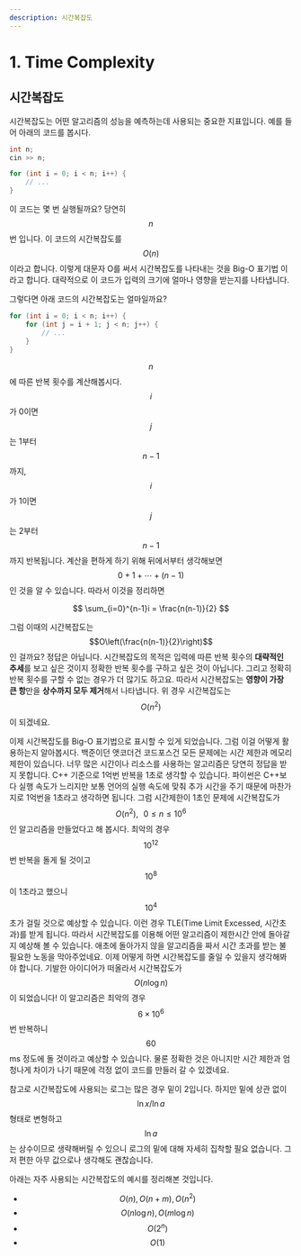 ```yaml
---
description: 시간복잡도
---
```


# 1. Time Complexity

## 시간복잡도

시간복잡도는 어떤 알고리즘의 성능을 예측하는데 사용되는 중요한 지표입니다. 예를 들어 아래의 코드를 봅시다.

```cpp
int n;
cin >> n;

for (int i = 0; i < n; i++) {
    // ...
}
```

이 코드는 몇 번 실행될까요? 당연히 $$n$$번 입니다. 이 코드의 시간복잡도를 $$O(n)$$이라고 합니다. 이렇게 대문자 O를 써서 시간복잡도를 나타내는 것을 Big-O 표기법 이라고 합니다. 대략적으로 이 코드가 입력의 크기에 얼마나 영향을 받는지를 나타냅니다.

그렇다면 아래 코드의 시간복잡도는 얼마일까요?

```cpp
for (int i = 0; i < n; i++) {
    for (int j = i + 1; j < n; j++) {
        // ...
    }
}
```

$$n$$에 따른 반복 횟수를 계산해봅시다. $$i$$가 0이면 $$j$$는 1부터 $$n-1$$까지, $$i$$가 1이면 $$j$$는 2부터 $$n-1$$까지 반복됩니다. 계산을 편하게 하기 위해 뒤에서부터 생각해보면 $$0 + 1 + \cdots +(n-1)$$인 것을 알 수 있습니다. 따라서 이것을 정리하면

$$
\sum_{i=0}^{n-1}i = \frac{n(n-1)}{2}
$$

그럼 이때의 시간복잡도는 $$O\left(\frac{n(n-1)}{2}\right)$$인 걸까요? 정답은 아닙니다. 시간복잡도의 목적은 입력에 따른 반복 횟수의 **대략적인 추세**를 보고 싶은 것이지 정확한 반복 횟수를 구하고 싶은 것이 아닙니다. 그리고 정확히 반복 횟수를 구할 수 없는 경우가 더 많기도 하고요. 따라서 시간복잡도는 **영향이 가장 큰 항**만을 **상수까지 모두 제거**해서 나타냅니다. 위 경우 시간복잡도는 $$O(n^2)$$이 되겠네요.

이제 시간복잡도를 Big-O 표기법으로 표시할 수 있게 되었습니다. 그럼 이걸 어떻게 활용하는지 알아봅시다. 백준이던 앳코더건 코드포스건 모든 문제에는 시간 제한과 메모리 제한이 있습니다. 너무 많은 시간이나 리소스를 사용하는 알고리즘은 당연히 정답을 받지 못합니다. C++ 기준으로 1억번 반복을 1초로 생각할 수 있습니다. 파이썬은 C++보다 실행 속도가 느리지만 보통 언어의 실행 속도에 맞춰 추가 시간을 주기 때문에 마찬가지로 1억번을 1초라고 생각하면 됩니다. 그럼 시간제한이 1초인 문제에 시간복잡도가 $$O(n^2), \,\,\,\, 0 \leq n \leq 10^6$$인 알고리즘을 만들었다고 해 봅시다. 최악의 경우 $$10^{12}$$번 반복을 돌게 될 것이고 $$10^8$$이 1초라고 했으니 $$10^4$$초가 걸릴 것으로 예상할 수 있습니다. 이런 경우 TLE(Time Limit Excessed, 시간초과)를 받게 됩니다. 따라서 시간복잡도를 이용해 어떤 알고리즘이 제한시간 안에 돌아갈지 예상해 볼 수 있습니다. 애초에 돌아가지 않을 알고리즘을 짜서 시간 초과를 받는 불필요한 노동을 막아주었네요. 이제 어떻게 하면 시간복잡도를 줄일 수 있을지 생각해봐야 합니다. 기발한 아이디어가 떠올라서 시간복잡도가 $$O(n \log n)$$이 되었습니다! 이 알고리즘은 최악의 경우 $$6 \times 10^6$$번 반복하니 $$60$$ms 정도에 돌 것이라고 예상할 수 있습니다. 물론 정확한 것은 아니지만 시간 제한과 엄청나게 차이가 나기 때문에 걱정 없이 코드를 만들러 갈 수 있겠네요.

참고로 시간복잡도에 사용되는 로그는 많은 경우 밑이 2입니다. 하지만 밑에 상관 없이 $$\ln x / \ln a$$형태로 변형하고 $$\ln a$$는 상수이므로 생략해버릴 수 있으니 로그의 밑에 대해 자세히 집착할 필요 없습니다. 그저 편한 아무 값으로나 생각해도 괜찮습니다.

아래는 자주 사용되는 시간복잡도의 예시를 정리해본 것입니다.

* $$O(n), O(n + m), O(n^2)$$
* $$O(n \log n), O(m \log n)$$
* $$O(2^n)$$
* $$O(1)$$

